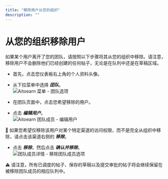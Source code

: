```yaml
---
title: "移除用户从您的组织"
description: ""
---
```


# 从您的组织移除用户

如果某个用户离开了您的团队，请按照以下步骤将其从您的组织中移除。请注意，移除用户不会删除他们已经创建的任何帖子，无论是在队列中还是在草稿区域。

- 首先，点击您仪表板右上角的个人资料头像。
- 从下拉菜单中选择 ***团队***。  
![Aitoearn 菜单 - 团队选项](//d33v4339jhl8k0.cloudfront.net/docs/assets/64cb6cf86d4a3e191f237e66/图片s/67ae410201cf7a66bbc425a2/文件-lbYv1OzJMo.jpg)

- 在团队页面中，点击您希望移除的用户。
- 点击 ***编辑用户***。  
![Aitoearn 团队成员 - 编辑用户](//d33v4339jhl8k0.cloudfront.net/docs/assets/64cb6cf86d4a3e191f237e66/图片s/67ae409c29a45508db9a3933/文件-rh4Q6hNSQu.jpg)

📝 如果您希望仅移除该用户对某个特定渠道的访问权限，而不是完全从组织中移除，请点击该渠道右侧的 ***移除***。

- 点击 ***移除***，然后点击 ***确认并移除***。  
![团队成员详情 - 移除团队成员选项](//d33v4339jhl8k0.cloudfront.net/docs/assets/64cb6cf86d4a3e191f237e66/图片s/66b52bc7493fd0116031ed84/文件-1nhAKWKDTn.png)

⚠️ 请注意，所有已调度的帖子、保存的草稿以及提交审批的帖子将会继续保留在被移除团队成员的相应队列中。
